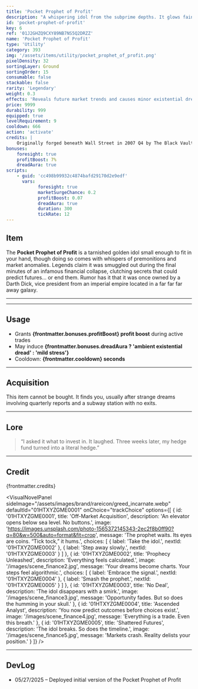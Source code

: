 ```yaml
---
title: 'Pocket Prophet of Profit'
description: "A whispering idol from the subprime depths. It glows faintly with insider congressional knowledge and financial dread."
id: 'pocket-prophet-of-profit'
key: 6
ref: '01J2GHZQ9CXY89NB7NS5Q2DRZZ'
name: 'Pocket Prophet of Profit'
type: 'Utility'
category: 393
img: '/assets/items/utility/pocket_prophet_of_profit.png'
pixelDensity: 32
sortingLayer: Ground
sortingOrder: 15
consumable: false
stackable: false
rarity: 'Legendary'
weight: 0.3
effects: 'Reveals future market trends and causes minor existential dread.'
price: 9999
durability: 999
equipped: true
levelRequirement: 9
cooldown: 666
action: 'activate'
credits: |
    Originally forged beneath Wall Street in 2007 Q4 by The Black Vault Syndicate. Allegedly blessed by a former CFO turned lich. Art by KBVE Pixel Workshop.
bonuses:
    foresight: true
    profitBoost: 7%
    dreadAura: true
scripts:
    - guid: 'cc498b99932c4874bafd29170d2e9edf'
      vars:
            foresight: true
            marketSurgeChance: 0.2
            profitBoost: 0.07
            dreadAura: true
            duration: 300
            tickRate: 12
---
```



## Item

The **Pocket Prophet of Profit** is a tarnished golden idol small enough to fit in your hand, though doing so comes with whispers of premonitions and market anomalies. 
Legends claim it was smuggled out during the final minutes of an infamous financial collapse, clutching secrets that could predict futures… or end them.
Rumor has it that it was once owned by a Darth Dick, vice president from an imperial empire located in a far far far away galaxy.

---

<ItemDBPanel data={frontmatter} />

---

## Usage

- Grants **{frontmatter.bonuses.profitBoost} profit boost** during active trades
- May induce **{frontmatter.bonuses.dreadAura ? 'ambient existential dread' : 'mild stress'}**
- Cooldown: **{frontmatter.cooldown} seconds**

---

## Acquisition

This item cannot be bought. It finds you, usually after strange dreams involving quarterly reports and a subway station with no exits.

---

## Lore

> “I asked it what to invest in. It laughed. Three weeks later, my hedge fund turned into a literal hedge.”

---

## Credit

{frontmatter.credits}

<VisualNovelPanel
  sideImage="/assets/images/brand/rareicon/greed_incarnate.webp"
  defaultId="01HTXYZGME0001"
  onChoice="trackChoice"
  options={[
    {
      id: '01HTXYZGME0001',
      title: 'Off-Market Acquisition',
      description: 'An elevator opens below sea level. No buttons.',
      image: 'https://images.unsplash.com/photo-1565372145343-2ec2f8b0ff90?q=80&w=500&auto=format&fit=crop',
      message: 'The prophet waits. Its eyes are coins. “Tick tock,” it hums.',
      choices: [
        { label: 'Take the idol.', nextId: '01HTXYZGME0002' },
        { label: 'Step away slowly.', nextId: '01HTXYZGME0003' }
      ]
    },
    {
      id: '01HTXYZGME0002',
      title: 'Prophecy Unleashed',
      description: 'Everything feels calculated.',
      image: '/images/scene_finance2.jpg',
      message: 'Your dreams become charts. Your steps feel algorithmic.',
      choices: [
        { label: 'Embrace the signal.', nextId: '01HTXYZGME0004' },
        { label: 'Smash the prophet.', nextId: '01HTXYZGME0005' }
      ]
    },
    {
      id: '01HTXYZGME0003',
      title: 'No Deal',
      description: 'The idol disappears with a smirk.',
      image: '/images/scene_finance3.jpg',
      message: 'Opportunity fades. But so does the humming in your skull.'
    },
    {
      id: '01HTXYZGME0004',
      title: 'Ascended Analyst',
      description: 'You now predict outcomes before choices exist.',
      image: '/images/scene_finance4.jpg',
      message: 'Everything is a trade. Even this breath.'
    },
    {
      id: '01HTXYZGME0005',
      title: 'Shattered Futures',
      description: 'The idol breaks. So does the timeline.',
      image: '/images/scene_finance5.jpg',
      message: 'Markets crash. Reality delists your position.'
    }
  ]}
/>
<Adsense />

---

## DevLog

- 05/27/2025 – Deployed initial version of the Pocket Prophet of Profit
